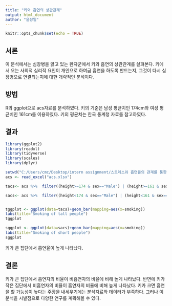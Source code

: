 ---
title: "키와 흡연의 상관관계"
output: html_document
author: "윤창일"
---

```{r setup, include=FALSE}
knitr::opts_chunk$set(echo = TRUE)
```

## 서론
이 분석에서는 심장병을 앓고 있는 환자군에서 키와 흡연의 상관관계를 살펴본다. 키에서 오는 사회적 심리적 요인이 개인으로 하여금 흡연을 하도록 만드는지, 그것이 다시 심장병으로 연결되는지에 대한 개략적인 분석이다.

## 방법
R의 ggplot으로 acs자료를 분석하였다. 
키의 기준은 남성 평균치인 174cm와 여성 평균치인 161cm를 이용하였다. 
키의 평균치는 한국 통계청 자료를 참고하였다.

## 결과 

```{r} 
library(ggplot2)
library(readxl)
library(tidyverse)
library(scales)
library(dplyr)

setwd("C:/Users/cmc/Desktop/intern assignment/스트레스와 흡연율의 관계를 통한 키와 스트레스의 상관관계")
acs <- read_excel("acs.xlsx")

tacs<- acs %>%  filter((height>=174 & sex=="Male") | (height>=161 & sex=="Female"))

sacs<- acs %>%  filter((height<174 & sex=="Male") | (height<161 & sex=="Female"))


tggplot <- ggplot(data=tacs)+geom_bar(mapping=aes(x=smoking))
labs(title="Smoking of tall people")
tggplot

sggplot <- ggplot(data=sacs)+geom_bar(mapping=aes(x=smoking))
labs(title="Smoking of short people")
sggplot
```



키가 큰 집단에서 흡연율이 높게 나타났다.

## 결론 
   키가 큰 집단에서 흡연자의 비율이 비흡연자의 비율에 비해 높게 나타났다. 반면에 키가 작은 집단에서 비흡연자의 비율이 흡연자의 비율에 비해 높게 나타났다. 
   키카 크면 흡연을 할 가능성이 높다는 주장을 내세우기에는 분석자료와 데이터가 부족하다. 그러나 이 분석을 시발점으로 다양한 연구를 계획해볼 수 있다. 
